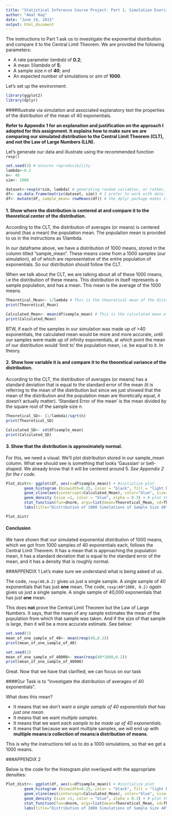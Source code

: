 ```yaml
---
title: "Statistical Inference Course Project: Part 1, Simulation Exercise"
author: "Amal Haq"
date: "June 19, 2015"
output: html_document
---
```

The instructions to Part 1 ask us to investigate the exponential distribution and compare it to the Central Limit Theorem.  We are provided the following parameters:

- A rate parameter *lambda* of **0.2**;
- A mean *1/lambda* of **5**;
- A sample size *n* of **40**; and
- An expected number of simulations or *sim* of **1000**.

Let's set up the environment:
```r
library(ggplot2)
library(dplyr)
```

####Illustrate via simulation and associated explanatory text the properties of the distribution of the mean of 40 exponentials.

**Refer to Appendix 1 for an explanation and justification on the approach I adopted for this assignment.  It explains how to make sure we are comparing our simulated distribution to the Central Limit Theorem (CLT), and not the Law of Large Numbers (LLN).**

Let's generate our data and illustrate using the recommended function `rexp()`
```r
set.seed(3) # ensures reproducibility
lambda<-0.2
n<- 40
sim<- 1000
```

```r
dataset<-rexp(n*sim, lambda) # generating random variables, or rather, random exponentials 
df<- as.data.frame(matrix(dataset, sim)) # I prefer to work with data franmes over matrices
df<- mutate(df, sample_mean= rowMeans(df)) # the dplyr package makes it easy to add new columns.  You can also use the apply() function Brian uses in his lectures.
```

#### 1. Show where the distribution is centered at and compare it to the theoretical center of the distribution.
According to the CLT, the distribution of averages (or means) is centered around (has a mean) the population mean. The population mean is provided to us in the instructions as 1/lambda.

In our dataframe above, we have a distribution of 1000 means, stored in the column  titled "sample_mean".  These means come from a 1000 samples (our simulation), all of which are representative of the entire population of exponentials. So our distribution should follow the CLT.

When we talk about the CLT, we are talking about all of these 1000 means, i.e the distribution of these means.  This distribution in itself represents a sample population, and has a mean.  This mean is the average of the 1000 means.
```r
Theoretical_Mean<- 1/lambda # This is the theoretical mean of the distribution we have generated. In theory, it is equal to the mean of the population distribution.
print(Theoretical_Mean)
```

```r
Calculated_Mean<- mean(df$sample_mean) # This is the calculated mean of the distribution we have generated, and it should be quite close to the mean of the population distribution.
print(Calculated_Mean)
```
BTW, if each of the samples in our simulation was made up of >40 exponentials, the calculated mean would be more and more accurate, until our samples were made up of infinity exponentials, at which point the mean of our distribution would 'limit to' the population mean, i.e. be equal to it. In theory.

#### 2. Show how variable it is and compare it to the theoretical variance of the distribution.
According to the CLT, the distribution of averages (or means) has a standard deviation that is equal to the standard error of the mean (it is referring to the mean of the distribution but since we just showed that the mean of the distribution and the population mean are thoretically equal, it doesn't actually matter).  'Standard Error of the mean' is the mean divided by the square root of the sample size *n*.

```r
Theoretical_SD<- (1/lambda)/sqrt(n) 
print(Theoretical_SD)
```

```r
Calculated_SD<- sd(df$sample_mean)
print(Calculated_SD)
```

#### 3. Show that the distribution is approximately normal.
For this, we need a visual.  We'll plot distribution stored in our sample_mean column. What we should see is something that looks 'Gaussian' or bell-shaped.  We already know that it will be centered around 5. *See Appendix 2 for the r code*.

```r
Plot_distr<- ggplot(df, aes(x=df$sample_mean)) + #initialize plot
        geom_histogram (binwidth=0.25, color = "black", fill = "light blue", aes(y=..density..)) + # plot a histogram with density on the y axis instead of count
        geom_vline(aes(xintercept=Calculated_Mean), color="blue", size=0.8) + #place a vertical line at the mean of the generated distribution 
        geom_density (size =1, color = "blue", alpha = 0.3) + # plot the density of generated distribution
        stat_function(fun=dnorm, args=list(mean=Theoretical_Mean, sd=Theoretical_SD), color = "red", size = 1.0) + # superimpose the density of the population distribution
        labs(title="Distribution of 1000 Simulations of Sample Size 40", x="Means of Simulations")

Plot_distr
```

#### Conclusion
We have shown that our simulated exponential distribution of 1000 means, which we got from 1000 samples of 40 exponentials each, follows the Central Limit Theorem.  It has a mean that is approaching the population mean, it has a standard deviation that is equal to the standard error of the mean, and it has a density that is roughly normal.



###APPENDIX 1
Let's make sure we understand what is being asked of us.

The code, `rexp(40,0.2)` gives us just a single sample. A single sample of 40 exponentials that has just **one** mean.
The code, `rexp(40*1000, 0.2)` *again* gives us just a single sample.  A single sample of 40,000 exponentials that has just **one** mean.

This does **not** prove the Central Limit Theorem but the Law of Large Numbers.  It says, that the mean of any sample estimates the mean of the population from which that sample was taken. And if the size of that sample is large, then it will be a more accurate estimate.  See below:
```r
set.seed(1)
mean_of_one_sample_of_40<- mean(rexp(40,0.2))
print(mean_of_one_sample_of_40)
```

```r
set.seed(2)
mean_of_one_sample_of_40000<- mean(rexp(40*1000,0.2))
print(mean_of_one_sample_of_40000)
```
Great.  Now that we have that clarified, we can focus on our task 

####Our Task is to "investigate the distribution of averages of 40 exponentials". 

What does this mean? 

- It means that we don't want *a single sample of 40 exponentials that has just one mean*.  
- It means that we want *multiple samples*.
- It means that we want *each sample to be made up of 40 exponentials*.
- It means that because we want multiple samples, we will end up with **multiple means**/**a collection of means**/**a distribution of means**.

This is why the instructions tell us to do a 1000 simulations, so that we get a 1000 means.



###APPENDIX 2

Below is the code for the histogram plot overlayed with the appropriate densities:

```r
Plot_distr<- ggplot(df, aes(x=df$sample_mean)) + #initialize plot
        geom_histogram (binwidth=0.25, color = "black", fill = "light blue", aes(y=..density..)) + # plot a histogram with density on the y axis instead of count
        geom_vline(aes(xintercept=Calculated_Mean), color="blue", size=0.8) + #place a vertical line at the mean of the generated distribution 
        geom_density (size =1, color = "blue", alpha = 0.3) + # plot the density of generated distribution
        stat_function(fun=dnorm, args=list(mean=Theoretical_Mean, sd=Theoretical_SD), color = "red", size = 1.0) + # superimpose the density of the population distribution
        labs(title="Distribution of 1000 Simulations of Sample Size 40", x="Means of Simulations")

```